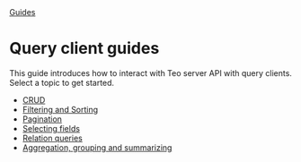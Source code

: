 <div className="breadcrumbs">
  <span className="breadcrumb">
    <a href="/guides">Guides</a>
  </span>
</div>

# Query client guides

This guide introduces how to interact with Teo server API with query clients. 
Select a topic to get started.

- [CRUD](/guides/query-client-guides/crud)
- [Filtering and Sorting](/guides/query-client-guides/filtering-and-sorting)
- [Pagination](/guides/query-client-guides/pagination)
- [Selecting fields](/guides/query-client-guides/selecting-fields)
- [Relation queries](/guides/query-client-guides/relation-queries)
- [Aggregation, grouping and summarizing](/guides/query-client-guides/aggregation-grouping-summarizing)
